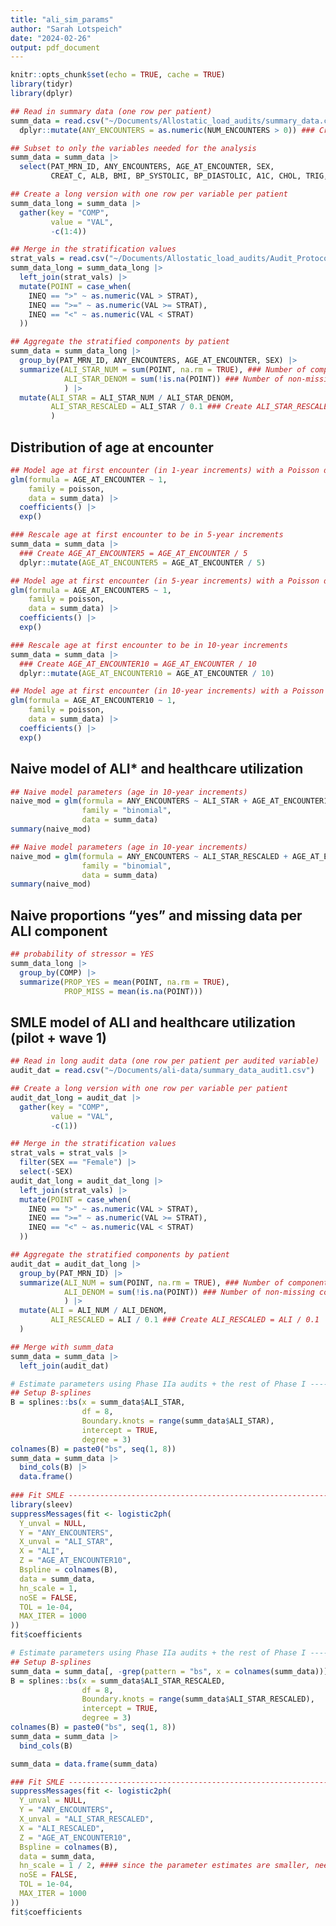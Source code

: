 ```yaml
---
title: "ali_sim_params"
author: "Sarah Lotspeich"
date: "2024-02-26"
output: pdf_document
---
```


```r
knitr::opts_chunk$set(echo = TRUE, cache = TRUE)
library(tidyr)
library(dplyr)
```

```r
## Read in summary data (one row per patient)
summ_data = read.csv("~/Documents/Allostatic_load_audits/summary_data.csv") |> 
  dplyr::mutate(ANY_ENCOUNTERS = as.numeric(NUM_ENCOUNTERS > 0)) ### Create indicator of >= 1 healthcare encounter (ED visit or hospital admission)

## Subset to only the variables needed for the analysis 
summ_data = summ_data |> 
  select(PAT_MRN_ID, ANY_ENCOUNTERS, AGE_AT_ENCOUNTER, SEX, 
         CREAT_C, ALB, BMI, BP_SYSTOLIC, BP_DIASTOLIC, A1C, CHOL, TRIG, CRP, HCST)

## Create a long version with one row per variable per patient
summ_data_long = summ_data |> 
  gather(key = "COMP", 
         value = "VAL", 
         -c(1:4))

## Merge in the stratification values
strat_vals = read.csv("~/Documents/Allostatic_load_audits/Audit_Protocol/strat_vals.csv")
summ_data_long = summ_data_long |> 
  left_join(strat_vals) |> 
  mutate(POINT = case_when(
    INEQ == ">" ~ as.numeric(VAL > STRAT),
    INEQ == ">=" ~ as.numeric(VAL >= STRAT),
    INEQ == "<" ~ as.numeric(VAL < STRAT)
  ))

## Aggregate the stratified components by patient 
summ_data = summ_data_long |> 
  group_by(PAT_MRN_ID, ANY_ENCOUNTERS, AGE_AT_ENCOUNTER, SEX) |> 
  summarize(ALI_STAR_NUM = sum(POINT, na.rm = TRUE), ### Number of components equal to 1
            ALI_STAR_DENOM = sum(!is.na(POINT)) ### Number of non-missing components
            ) |> 
  mutate(ALI_STAR = ALI_STAR_NUM / ALI_STAR_DENOM,
         ALI_STAR_RESCALED = ALI_STAR / 0.1 ### Create ALI_STAR_RESCALED = ALI_STAR / 0.1
         ) 
```

## Distribution of age at encounter

```r
## Model age at first encounter (in 1-year increments) with a Poisson distribution
glm(formula = AGE_AT_ENCOUNTER ~ 1, 
    family = poisson, 
    data = summ_data) |> 
  coefficients() |> 
  exp()
```

```r
### Rescale age at first encounter to be in 5-year increments
summ_data = summ_data |> 
  ### Create AGE_AT_ENCOUNTER5 = AGE_AT_ENCOUNTER / 5
  dplyr::mutate(AGE_AT_ENCOUNTER5 = AGE_AT_ENCOUNTER / 5) 

## Model age at first encounter (in 5-year increments) with a Poisson distribution
glm(formula = AGE_AT_ENCOUNTER5 ~ 1, 
    family = poisson, 
    data = summ_data) |> 
  coefficients() |> 
  exp()
```

```r
### Rescale age at first encounter to be in 10-year increments
summ_data = summ_data |> 
  ### Create AGE_AT_ENCOUNTER10 = AGE_AT_ENCOUNTER / 10
  dplyr::mutate(AGE_AT_ENCOUNTER10 = AGE_AT_ENCOUNTER / 10) 

## Model age at first encounter (in 10-year increments) with a Poisson distribution
glm(formula = AGE_AT_ENCOUNTER10 ~ 1, 
    family = poisson, 
    data = summ_data) |> 
  coefficients() |> 
  exp()
```

## Naive model of ALI* and healthcare utilization

```r
## Naive model parameters (age in 10-year increments)
naive_mod = glm(formula = ANY_ENCOUNTERS ~ ALI_STAR + AGE_AT_ENCOUNTER10, 
                family = "binomial", 
                data = summ_data)
summary(naive_mod)
```

```r
## Naive model parameters (age in 10-year increments)
naive_mod = glm(formula = ANY_ENCOUNTERS ~ ALI_STAR_RESCALED + AGE_AT_ENCOUNTER10, 
                family = "binomial", 
                data = summ_data)
summary(naive_mod)
```

\clearpage

## Naive proportions "yes" and missing data per ALI component

```r
## probability of stressor = YES
summ_data_long |> 
  group_by(COMP) |> 
  summarize(PROP_YES = mean(POINT, na.rm = TRUE), 
            PROP_MISS = mean(is.na(POINT)))
```

\clearpage

## SMLE model of ALI and healthcare utilization (pilot + wave 1)

```r
## Read in long audit data (one row per patient per audited variable)
audit_dat = read.csv("~/Documents/ali-data/summary_data_audit1.csv")

## Create a long version with one row per variable per patient
audit_dat_long = audit_dat |> 
  gather(key = "COMP", 
         value = "VAL", 
         -c(1))

## Merge in the stratification values
strat_vals = strat_vals |> 
  filter(SEX == "Female") |> 
  select(-SEX)
audit_dat_long = audit_dat_long |> 
  left_join(strat_vals) |> 
  mutate(POINT = case_when(
    INEQ == ">" ~ as.numeric(VAL > STRAT),
    INEQ == ">=" ~ as.numeric(VAL >= STRAT),
    INEQ == "<" ~ as.numeric(VAL < STRAT)
  ))

## Aggregate the stratified components by patient 
audit_dat = audit_dat_long |> 
  group_by(PAT_MRN_ID) |> 
  summarize(ALI_NUM = sum(POINT, na.rm = TRUE), ### Number of components equal to 1
            ALI_DENOM = sum(!is.na(POINT)) ### Number of non-missing components
            ) |> 
  mutate(ALI = ALI_NUM / ALI_DENOM, 
         ALI_RESCALED = ALI / 0.1 ### Create ALI_RESCALED = ALI / 0.1
  )

## Merge with summ_data
summ_data = summ_data |> 
  left_join(audit_dat)
```

```r
# Estimate parameters using Phase IIa audits + the rest of Phase I ---------
## Setup B-splines
B = splines::bs(x = summ_data$ALI_STAR, 
                df = 8, 
                Boundary.knots = range(summ_data$ALI_STAR), 
                intercept = TRUE, 
                degree = 3)
colnames(B) = paste0("bs", seq(1, 8))
summ_data = summ_data |> 
  bind_cols(B) |> 
  data.frame()
      
### Fit SMLE -------------------------------------------------------------
library(sleev)
suppressMessages(fit <- logistic2ph(
  Y_unval = NULL,
  Y = "ANY_ENCOUNTERS",
  X_unval = "ALI_STAR",
  X = "ALI",
  Z = "AGE_AT_ENCOUNTER10",
  Bspline = colnames(B),
  data = summ_data,
  hn_scale = 1,
  noSE = FALSE,
  TOL = 1e-04,
  MAX_ITER = 1000
))
fit$coefficients
```

```r
# Estimate parameters using Phase IIa audits + the rest of Phase I ---------
## Setup B-splines
summ_data = summ_data[, -grep(pattern = "bs", x = colnames(summ_data))]
B = splines::bs(x = summ_data$ALI_STAR_RESCALED, 
                df = 8, 
                Boundary.knots = range(summ_data$ALI_STAR_RESCALED), 
                intercept = TRUE, 
                degree = 3)
colnames(B) = paste0("bs", seq(1, 8))
summ_data = summ_data |> 
  bind_cols(B)

summ_data = data.frame(summ_data)

### Fit SMLE -------------------------------------------------------------
suppressMessages(fit <- logistic2ph(
  Y_unval = NULL,
  Y = "ANY_ENCOUNTERS",
  X_unval = "ALI_STAR_RESCALED",
  X = "ALI_RESCALED",
  Z = "AGE_AT_ENCOUNTER10",
  Bspline = colnames(B),
  data = summ_data,
  hn_scale = 1 / 2, #### since the parameter estimates are smaller, need smaller perturbation for SEs
  noSE = FALSE,
  TOL = 1e-04,
  MAX_ITER = 1000
))
fit$coefficients 
```